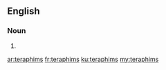 ==English==

===Noun===
{{head|en}}

# {{plural of|teraphim}}

[[ar:teraphims]]
[[fr:teraphims]]
[[ku:teraphims]]
[[my:teraphims]]